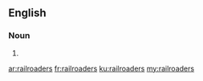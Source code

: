 ==English==

===Noun===
{{head|en|plural}}

# {{plural of|railroader|lang=en}}

[[ar:railroaders]]
[[fr:railroaders]]
[[ku:railroaders]]
[[my:railroaders]]
